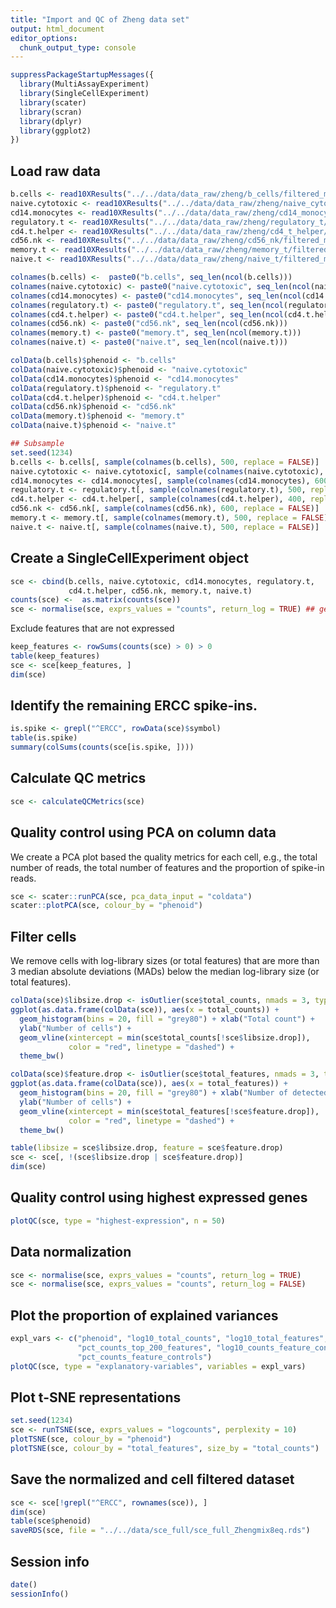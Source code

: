 ```yaml
---
title: "Import and QC of Zheng data set"
output: html_document
editor_options: 
  chunk_output_type: console
---
```


```r
suppressPackageStartupMessages({
  library(MultiAssayExperiment)
  library(SingleCellExperiment)
  library(scater)
  library(scran)
  library(dplyr)
  library(ggplot2)
})
```

## Load raw data

```r
b.cells <- read10XResults("../../data/data_raw/zheng/b_cells/filtered_matrices_mex/hg19") 
naive.cytotoxic <- read10XResults("../../data/data_raw/zheng/naive_cytotoxic/filtered_matrices_mex/hg19")
cd14.monocytes <- read10XResults("../../data/data_raw/zheng/cd14_monocytes/filtered_matrices_mex/hg19")
regulatory.t <- read10XResults("../../data/data_raw/zheng/regulatory_t/filtered_matrices_mex/hg19")
cd4.t.helper <- read10XResults("../../data/data_raw/zheng/cd4_t_helper/filtered_matrices_mex/hg19")
cd56.nk <- read10XResults("../../data/data_raw/zheng/cd56_nk/filtered_matrices_mex/hg19")
memory.t <- read10XResults("../../data/data_raw/zheng/memory_t/filtered_matrices_mex/hg19")
naive.t <- read10XResults("../../data/data_raw/zheng/naive_t/filtered_matrices_mex/hg19")

colnames(b.cells) <-  paste0("b.cells", seq_len(ncol(b.cells)))
colnames(naive.cytotoxic) <- paste0("naive.cytotoxic", seq_len(ncol(naive.cytotoxic)))
colnames(cd14.monocytes) <- paste0("cd14.monocytes", seq_len(ncol(cd14.monocytes)))
colnames(regulatory.t) <- paste0("regulatory.t", seq_len(ncol(regulatory.t)))
colnames(cd4.t.helper) <- paste0("cd4.t.helper", seq_len(ncol(cd4.t.helper)))
colnames(cd56.nk) <- paste0("cd56.nk", seq_len(ncol(cd56.nk)))
colnames(memory.t) <- paste0("memory.t", seq_len(ncol(memory.t)))
colnames(naive.t) <- paste0("naive.t", seq_len(ncol(naive.t)))

colData(b.cells)$phenoid <- "b.cells"
colData(naive.cytotoxic)$phenoid <- "naive.cytotoxic"
colData(cd14.monocytes)$phenoid <- "cd14.monocytes"
colData(regulatory.t)$phenoid <- "regulatory.t"
colData(cd4.t.helper)$phenoid <- "cd4.t.helper"
colData(cd56.nk)$phenoid <- "cd56.nk"
colData(memory.t)$phenoid <- "memory.t"
colData(naive.t)$phenoid <- "naive.t"

## Subsample
set.seed(1234)
b.cells <- b.cells[, sample(colnames(b.cells), 500, replace = FALSE)]
naive.cytotoxic <- naive.cytotoxic[, sample(colnames(naive.cytotoxic), 400, replace = FALSE)]
cd14.monocytes <- cd14.monocytes[, sample(colnames(cd14.monocytes), 600, replace = FALSE)]
regulatory.t <- regulatory.t[, sample(colnames(regulatory.t), 500, replace = FALSE)]
cd4.t.helper <- cd4.t.helper[, sample(colnames(cd4.t.helper), 400, replace = FALSE)]
cd56.nk <- cd56.nk[, sample(colnames(cd56.nk), 600, replace = FALSE)]
memory.t <- memory.t[, sample(colnames(memory.t), 500, replace = FALSE)]
naive.t <- naive.t[, sample(colnames(naive.t), 500, replace = FALSE)]
```

## Create a SingleCellExperiment object

```r
sce <- cbind(b.cells, naive.cytotoxic, cd14.monocytes, regulatory.t, 
             cd4.t.helper, cd56.nk, memory.t, naive.t)
counts(sce) <-  as.matrix(counts(sce))
sce <- normalise(sce, exprs_values = "counts", return_log = TRUE) ## generates logcounts(sce)
```

Exclude features that are not expressed

```r
keep_features <- rowSums(counts(sce) > 0) > 0
table(keep_features)
sce <- sce[keep_features, ]
dim(sce)
```

## Identify the remaining ERCC spike-ins.

```r
is.spike <- grepl("^ERCC", rowData(sce)$symbol)
table(is.spike)
summary(colSums(counts(sce[is.spike, ])))
```

## Calculate QC metrics

```r
sce <- calculateQCMetrics(sce)
```

## Quality control using PCA on column data

We create a PCA plot based the quality metrics for each cell, e.g., the total
number of reads, the total number of features and the proportion of spike-in
reads.

```r
sce <- scater::runPCA(sce, pca_data_input = "coldata")
scater::plotPCA(sce, colour_by = "phenoid")
```

## Filter cells

We remove cells with log-library sizes (or total features) that are more than 3
median absolute deviations (MADs) below the median log-library size (or total
features).

```r
colData(sce)$libsize.drop <- isOutlier(sce$total_counts, nmads = 3, type = "lower", log = TRUE)
ggplot(as.data.frame(colData(sce)), aes(x = total_counts)) + 
  geom_histogram(bins = 20, fill = "grey80") + xlab("Total count") + 
  ylab("Number of cells") + 
  geom_vline(xintercept = min(sce$total_counts[!sce$libsize.drop]), 
             color = "red", linetype = "dashed") + 
  theme_bw()

colData(sce)$feature.drop <- isOutlier(sce$total_features, nmads = 3, type = "lower", log = TRUE)
ggplot(as.data.frame(colData(sce)), aes(x = total_features)) + 
  geom_histogram(bins = 20, fill = "grey80") + xlab("Number of detected features") + 
  ylab("Number of cells") + 
  geom_vline(xintercept = min(sce$total_features[!sce$feature.drop]), 
             color = "red", linetype = "dashed") + 
  theme_bw()
```

```r
table(libsize = sce$libsize.drop, feature = sce$feature.drop)
sce <- sce[, !(sce$libsize.drop | sce$feature.drop)]
dim(sce)
```

## Quality control using highest expressed genes

```r
plotQC(sce, type = "highest-expression", n = 50)
```

## Data normalization

<!--
```r
sce <- computeSumFactors(sce, sizes = pmin(ncol(sce), seq(20, 120, 20)), min.mean = 2)
summary(sizeFactors(sce))
```
-->

```r
sce <- normalise(sce, exprs_values = "counts", return_log = TRUE)
sce <- normalise(sce, exprs_values = "counts", return_log = FALSE)
```

## Plot the proportion of explained variances

```r
expl_vars <- c("phenoid", "log10_total_counts", "log10_total_features", "pct_dropout",
               "pct_counts_top_200_features", "log10_counts_feature_controls",
               "pct_counts_feature_controls")
plotQC(sce, type = "explanatory-variables", variables = expl_vars)
```

## Plot t-SNE representations

```r
set.seed(1234)
sce <- runTSNE(sce, exprs_values = "logcounts", perplexity = 10)
plotTSNE(sce, colour_by = "phenoid")
plotTSNE(sce, colour_by = "total_features", size_by = "total_counts")
```

## Save the normalized and cell filtered dataset

```r
sce <- sce[!grepl("^ERCC", rownames(sce)), ]
dim(sce)
table(sce$phenoid)
saveRDS(sce, file = "../../data/sce_full/sce_full_Zhengmix8eq.rds")
```

## Session info

```r
date()
sessionInfo()
```

